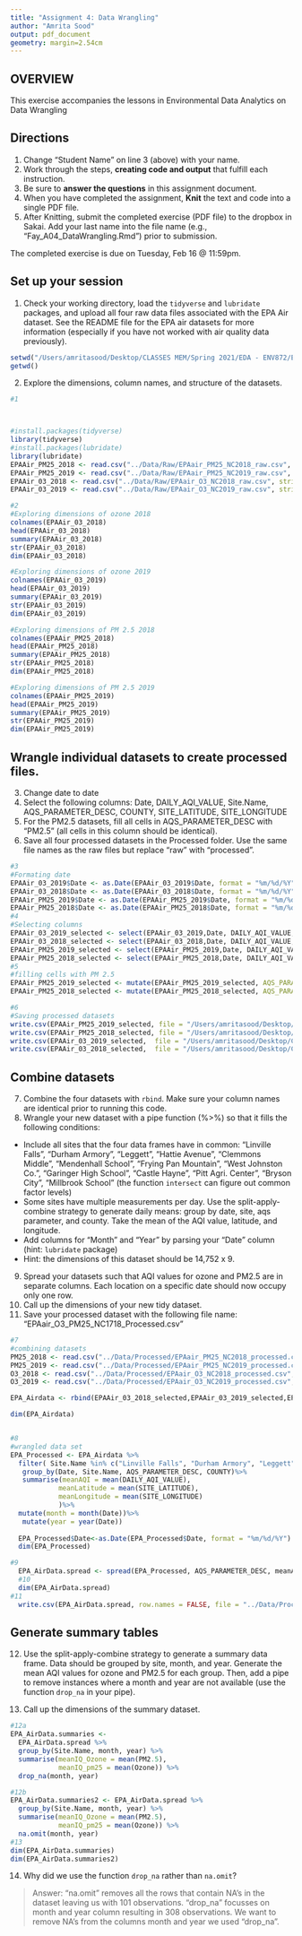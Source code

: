 ```yaml
---
title: "Assignment 4: Data Wrangling"
author: "Amrita Sood"
output: pdf_document
geometry: margin=2.54cm
---
```


## OVERVIEW

This exercise accompanies the lessons in Environmental Data Analytics on Data Wrangling 

## Directions
1. Change "Student Name" on line 3 (above) with your name.
2. Work through the steps, **creating code and output** that fulfill each instruction.
3. Be sure to **answer the questions** in this assignment document.
4. When you have completed the assignment, **Knit** the text and code into a single PDF file.
5. After Knitting, submit the completed exercise (PDF file) to the dropbox in Sakai. Add your last name into the file name (e.g., "Fay_A04_DataWrangling.Rmd") prior to submission.

The completed exercise is due on Tuesday, Feb 16 @ 11:59pm.

## Set up your session 
1. Check your working directory, load the `tidyverse` and `lubridate` packages, and upload all four raw data files associated with the EPA Air dataset. See the README file for the EPA air datasets for more information (especially if you have not worked with air quality data previously). 
```r
setwd("/Users/amritasood/Desktop/CLASSES MEM/Spring 2021/EDA - ENV872/Environmental_Data_Analytics_2021")
getwd()
```

2. Explore the dimensions, column names, and structure of the datasets. 

```r
#1



#install.packages(tidyverse)
library(tidyverse)
#install.packages(lubridate)
library(lubridate)
EPAAir_PM25_2018 <- read.csv("../Data/Raw/EPAair_PM25_NC2018_raw.csv", stringsAsFactors = TRUE)
EPAAir_PM25_2019 <- read.csv("../Data/Raw/EPAair_PM25_NC2019_raw.csv", stringsAsFactors = TRUE)
EPAAir_03_2018 <- read.csv("../Data/Raw/EPAair_O3_NC2018_raw.csv", stringsAsFactors = TRUE)
EPAAir_03_2019 <- read.csv("../Data/Raw/EPAair_O3_NC2019_raw.csv", stringsAsFactors = TRUE)

#2
#Exploring dimensions of ozone 2018
colnames(EPAAir_03_2018)
head(EPAAir_03_2018)
summary(EPAAir_03_2018)
str(EPAAir_03_2018)
dim(EPAAir_03_2018)

#Exploring dimensions of ozone 2019
colnames(EPAAir_03_2019)
head(EPAAir_03_2019)
summary(EPAAir_03_2019)
str(EPAAir_03_2019)
dim(EPAAir_03_2019)

#Exploring dimensions of PM 2.5 2018
colnames(EPAAir_PM25_2018)
head(EPAAir_PM25_2018)
summary(EPAAir_PM25_2018)
str(EPAAir_PM25_2018)
dim(EPAAir_PM25_2018)

#Exploring dimensions of PM 2.5 2019
colnames(EPAAir_PM25_2019)
head(EPAAir_PM25_2019)
summary(EPAAir_PM25_2019)
str(EPAAir_PM25_2019)
dim(EPAAir_PM25_2019)
```

## Wrangle individual datasets to create processed files.
3. Change date to date
4. Select the following columns: Date, DAILY_AQI_VALUE, Site.Name, AQS_PARAMETER_DESC, COUNTY, SITE_LATITUDE, SITE_LONGITUDE
5. For the PM2.5 datasets, fill all cells in AQS_PARAMETER_DESC with "PM2.5" (all cells in this column should be identical).
6. Save all four processed datasets in the Processed folder. Use the same file names as the raw files but replace "raw" with "processed".

```r
#3
#Formating date
EPAAir_03_2019$Date <- as.Date(EPAAir_03_2019$Date, format = "%m/%d/%Y")
EPAAir_03_2018$Date <- as.Date(EPAAir_03_2018$Date, format = "%m/%d/%Y")
EPAAir_PM25_2019$Date <- as.Date(EPAAir_PM25_2019$Date, format = "%m/%d/%Y")
EPAAir_PM25_2018$Date <- as.Date(EPAAir_PM25_2018$Date, format = "%m/%d/%Y")
#4
#Selecting columns
EPAAir_03_2019_selected <- select(EPAAir_03_2019,Date, DAILY_AQI_VALUE, Site.Name, AQS_PARAMETER_DESC, COUNTY, SITE_LATITUDE, SITE_LONGITUDE )
EPAAir_03_2018_selected <- select(EPAAir_03_2018,Date, DAILY_AQI_VALUE, Site.Name, AQS_PARAMETER_DESC, COUNTY, SITE_LATITUDE, SITE_LONGITUDE )
EPAAir_PM25_2019_selected <- select(EPAAir_PM25_2019,Date, DAILY_AQI_VALUE, Site.Name, AQS_PARAMETER_DESC, COUNTY, SITE_LATITUDE, SITE_LONGITUDE )
EPAAir_PM25_2018_selected <- select(EPAAir_PM25_2018,Date, DAILY_AQI_VALUE, Site.Name, AQS_PARAMETER_DESC, COUNTY, SITE_LATITUDE, SITE_LONGITUDE )
#5
#filling cells with PM 2.5
EPAAir_PM25_2019_selected <- mutate(EPAAir_PM25_2019_selected, AQS_PARAMETER_DESC = "PM2.5")
EPAAir_PM25_2018_selected <- mutate(EPAAir_PM25_2018_selected, AQS_PARAMETER_DESC = "PM2.5")

#6
#Saving processed datasets
write.csv(EPAAir_PM25_2019_selected, file = "/Users/amritasood/Desktop/CLASSES MEM/Spring 2021/EDA - ENV872/Environmental_Data_Analytics_2021/Data/Processed/EPAair_PM25_NC2019_processed.csv")
write.csv(EPAAir_PM25_2018_selected, file = "/Users/amritasood/Desktop/CLASSES MEM/Spring 2021/EDA - ENV872/Environmental_Data_Analytics_2021/Data/Processed/EPAair_PM25_NC2018_processed.csv")
write.csv(EPAAir_03_2019_selected,  file = "/Users/amritasood/Desktop/CLASSES MEM/Spring 2021/EDA - ENV872/Environmental_Data_Analytics_2021/Data/Processed/EPAair_O3_NC2019_processed.csv")
write.csv(EPAAir_03_2018_selected,  file = "/Users/amritasood/Desktop/CLASSES MEM/Spring 2021/EDA - ENV872/Environmental_Data_Analytics_2021/Data/Processed/EPAair_O3_NC2018_processed.csv")
```


## Combine datasets
7. Combine the four datasets with `rbind`. Make sure your column names are identical prior to running this code. 
8. Wrangle your new dataset with a pipe function (%>%) so that it fills the following conditions: 

* Include all sites that the four data frames have in common: "Linville Falls", "Durham Armory", "Leggett", "Hattie Avenue", "Clemmons Middle", "Mendenhall School", "Frying Pan Mountain", "West Johnston Co.", "Garinger High School", "Castle Hayne", "Pitt Agri. Center", "Bryson City", "Millbrook School" (the function `intersect` can figure out common factor levels)
* Some sites have multiple measurements per day. Use the split-apply-combine strategy to generate daily means: group by date, site, aqs parameter, and county. Take the mean of the AQI value, latitude, and longitude.
* Add columns for "Month" and "Year" by parsing your "Date" column (hint: `lubridate` package)
* Hint: the dimensions of this dataset should be 14,752 x 9.

9. Spread your datasets such that AQI values for ozone and PM2.5 are in separate columns. Each location on a specific date should now occupy only one row.
10. Call up the dimensions of your new tidy dataset.
11. Save your processed dataset with the following file name: "EPAair_O3_PM25_NC1718_Processed.csv"

```r
#7
#combining datasets
PM25_2018 <- read.csv("../Data/Processed/EPAair_PM25_NC2018_processed.csv",stringsAsFactors = TRUE)
PM25_2019 <- read.csv("../Data/Processed/EPAair_PM25_NC2019_processed.csv",)
O3_2018 <- read.csv("../Data/Processed/EPAair_O3_NC2018_processed.csv",stringsAsFactors = TRUE)
O3_2019 <- read.csv("../Data/Processed/EPAair_O3_NC2019_processed.csv",stringsAsFactors = TRUE)

EPA_Airdata <- rbind(EPAAir_03_2018_selected,EPAAir_03_2019_selected,EPAAir_PM25_2018_selected,EPAAir_PM25_2019_selected)

dim(EPA_Airdata)


#8
#wrangled data set
EPA_Processed <- EPA_Airdata %>% 
  filter( Site.Name %in% c("Linville Falls", "Durham Armory", "Leggett", "Hattie Avenue", "Clemmons Middle", "Mendenhall School", "Frying Pan Mountain", "West Johnston Co.", "Garinger High School", "Castle Hayne", "Pitt Agri. Center", "Bryson City", "Millbrook School"))%>%
   group_by(Date, Site.Name, AQS_PARAMETER_DESC, COUNTY)%>%
   summarise(meanAQI = mean(DAILY_AQI_VALUE),
            meanLatitude = mean(SITE_LATITUDE),
            meanLongitude = mean(SITE_LONGITUDE)
            )%>%
  mutate(month = month(Date))%>%
   mutate(year = year(Date))
  
  EPA_Processed$Date<-as.Date(EPA_Processed$Date, format = "%m/%d/%Y")
  dim(EPA_Processed)

#9
  EPA_AirData.spread <- spread(EPA_Processed, AQS_PARAMETER_DESC, meanAQI)
  #10
  dim(EPA_AirData.spread)
#11
  write.csv(EPA_AirData.spread, row.names = FALSE, file = "../Data/Processed/EPAair_PM25_NC2019_processed.csv")
```


## Generate summary tables
12. Use the split-apply-combine strategy to generate a summary data frame. Data should be grouped by site, month, and year. Generate the mean AQI values for ozone and PM2.5 for each group. Then, add a pipe to remove instances where a month and year are not available (use the function `drop_na` in your pipe). 

13. Call up the dimensions of the summary dataset.

```r
#12a
EPA_AirData.summaries <- 
  EPA_AirData.spread %>%
  group_by(Site.Name, month, year) %>%
  summarise(meanIQ_Ozone = mean(PM2.5), 
            meanIQ_pm25 = mean(Ozone)) %>% 
  drop_na(month, year)

#12b
EPA_AirData.summaries2 <- EPA_AirData.spread %>%
  group_by(Site.Name, month, year) %>%
  summarise(meanIQ_Ozone = mean(PM2.5), 
            meanIQ_pm25 = mean(Ozone)) %>% 
  na.omit(month, year)
#13
dim(EPA_AirData.summaries)
dim(EPA_AirData.summaries2)
```

14. Why did we use the function `drop_na` rather than `na.omit`?

> Answer: "na.omit" removes all the rows that contain NA's in the dataset leaving us with 101 observations.  "drop_na"  focusses on month and year column resulting in 308 observations. We want to remove NA's from the columns month and year we used "drop_na". 

